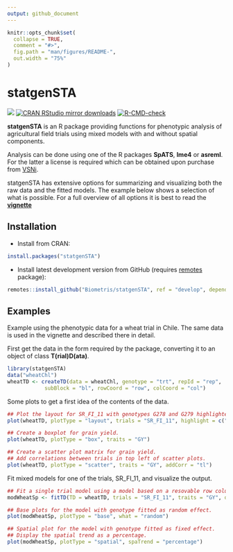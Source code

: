```yaml
---
output: github_document
---
```


<!-- README.md is generated from README.Rmd. Please edit that file -->

```r
knitr::opts_chunk$set(
  collapse = TRUE,
  comment = "#>",
  fig.path = "man/figures/README-",
  out.width = "75%"
)
```

# statgenSTA

[![](https://www.r-pkg.org/badges/version/statgenSTA)](https://www.r-pkg.org/pkg/statgenSTA)
[![CRAN RStudio mirror downloads](https://cranlogs.r-pkg.org/badges/statgenSTA)](https://www.r-pkg.org/pkg/statgenSTA)
[![R-CMD-check](https://github.com/Biometris/statgenSTA/workflows/R-CMD-check/badge.svg)](https://github.com/Biometris/statgenSTA/actions?workflow=R-CMD-check)

**statgenSTA** is an R package providing functions for phenotypic analysis of agricultural field trials using mixed models with and without spatial components.

Analysis can be done using one of the R packages **SpATS**, **lme4** or **asreml**. For the latter a license is required which can be obtained upon purchase from [VSNi](<http://www.vsni.co.uk/software/asreml-r>).

statgenSTA has extensive options for summarizing and visualizing both the raw data and the fitted models. The example below shows a selection of what is possible. For a full overview of all options it is best to read the [**vignette**](https://biometris.github.io/statgenSTA/articles)

## Installation

* Install from CRAN:

```r
install.packages("statgenSTA")
```

* Install latest development version from GitHub (requires [remotes](https://github.com/r-lib/remotes) package):

```r
remotes::install_github("Biometris/statgenSTA", ref = "develop", dependencies = TRUE)
```

## Examples

Example using the phenotypic data for a wheat trial in Chile. The same data is used in the vignette and described there in detail.

First get the data in the form required by the package, converting it to an object of class **T(rial)D(ata)**.
```r
library(statgenSTA)
data("wheatChl")
wheatTD <- createTD(data = wheatChl, genotype = "trt", repId = "rep",
            subBlock = "bl", rowCoord = "row", colCoord = "col")
```

Some plots to get a first idea of the contents of the data.
```r
## Plot the layout for SR_FI_11 with genotypes G278 and G279 highlighted.
plot(wheatTD, plotType = "layout", trials = "SR_FI_11", highlight = c("G278", "G279"))
```

```r
## Create a boxplot for grain yield.
plot(wheatTD, plotType = "box", traits = "GY")
```

```r
## Create a scatter plot matrix for grain yield.
## Add correlations between trials in top left of scatter plots.
plot(wheatTD, plotType = "scatter", traits = "GY", addCorr = "tl")
```

Fit mixed models for one of the trials, SR_FI_11, and visualize the output.
```r
## Fit a single trial model using a model based on a resovable row column design.
modWheatSp <- fitTD(TD = wheatTD, trials = "SR_FI_11", traits = "GY", design = "res.rowcol")
```

```r
## Base plots for the model with genotype fitted as random effect.
plot(modWheatSp, plotType = "base", what = "random")
```

```r
## Spatial plot for the model with genotype fitted as fixed effect.
## Display the spatial trend as a percentage.
plot(modWheatSp, plotType = "spatial", spaTrend = "percentage")
```

